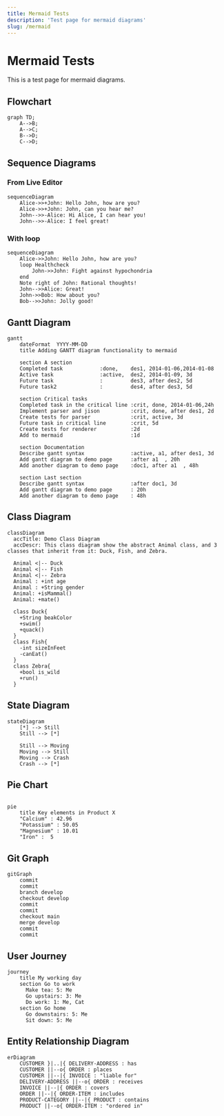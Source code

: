```yaml
---
title: Mermaid Tests
description: 'Test page for mermaid diagrams'
slug: /mermaid
---
```


# Mermaid Tests

This is a test page for mermaid diagrams.

## Flowchart

```mermaid
graph TD;
    A-->B;
    A-->C;
    B-->D;
    C-->D;
```

## Sequence Diagrams

### From Live Editor

```mermaid
sequenceDiagram
    Alice->>+John: Hello John, how are you?
    Alice->>+John: John, can you hear me?
    John-->>-Alice: Hi Alice, I can hear you!
    John-->>-Alice: I feel great!
```

### With loop

```mermaid
sequenceDiagram
    Alice->>John: Hello John, how are you?
    loop Healthcheck
        John->>John: Fight against hypochondria
    end
    Note right of John: Rational thoughts!
    John-->>Alice: Great!
    John->>Bob: How about you?
    Bob-->>John: Jolly good!
```

## Gantt Diagram

```mermaid
gantt
    dateFormat  YYYY-MM-DD
    title Adding GANTT diagram functionality to mermaid

    section A section
    Completed task            :done,    des1, 2014-01-06,2014-01-08
    Active task               :active,  des2, 2014-01-09, 3d
    Future task               :         des3, after des2, 5d
    Future task2              :         des4, after des3, 5d

    section Critical tasks
    Completed task in the critical line :crit, done, 2014-01-06,24h
    Implement parser and jison          :crit, done, after des1, 2d
    Create tests for parser             :crit, active, 3d
    Future task in critical line        :crit, 5d
    Create tests for renderer           :2d
    Add to mermaid                      :1d

    section Documentation
    Describe gantt syntax               :active, a1, after des1, 3d
    Add gantt diagram to demo page      :after a1  , 20h
    Add another diagram to demo page    :doc1, after a1  , 48h

    section Last section
    Describe gantt syntax               :after doc1, 3d
    Add gantt diagram to demo page      : 20h
    Add another diagram to demo page    : 48h
```

## Class Diagram

```mermaid
classDiagram
  accTitle: Demo Class Diagram
  accDescr: This class diagram show the abstract Animal class, and 3 classes that inherit from it: Duck, Fish, and Zebra.

  Animal <|-- Duck
  Animal <|-- Fish
  Animal <|-- Zebra
  Animal : +int age
  Animal : +String gender
  Animal: +isMammal()
  Animal: +mate()

  class Duck{
    +String beakColor
    +swim()
    +quack()
  }
  class Fish{
    -int sizeInFeet
    -canEat()
  }
  class Zebra{
    +bool is_wild
    +run()
  }
```

## State Diagram

```mermaid
stateDiagram
    [*] --> Still
    Still --> [*]

    Still --> Moving
    Moving --> Still
    Moving --> Crash
    Crash --> [*]
```

## Pie Chart

```mermaid

pie
    title Key elements in Product X
    "Calcium" : 42.96
    "Potassium" : 50.05
    "Magnesium" : 10.01
    "Iron" :  5
```

## Git Graph

```mermaid
gitGraph
    commit
    commit
    branch develop
    checkout develop
    commit
    commit
    checkout main
    merge develop
    commit
    commit
```

## User Journey

```mermaid
journey
    title My working day
    section Go to work
      Make tea: 5: Me
      Go upstairs: 3: Me
      Do work: 1: Me, Cat
    section Go home
      Go downstairs: 5: Me
      Sit down: 5: Me
```

## Entity Relationship Diagram

```mermaid
erDiagram
    CUSTOMER }|..|{ DELIVERY-ADDRESS : has
    CUSTOMER ||--o{ ORDER : places
    CUSTOMER ||--|{ INVOICE : "liable for"
    DELIVERY-ADDRESS ||--o{ ORDER : receives
    INVOICE ||--|{ ORDER : covers
    ORDER ||--|{ ORDER-ITEM : includes
    PRODUCT-CATEGORY ||--|{ PRODUCT : contains
    PRODUCT ||--o{ ORDER-ITEM : "ordered in"
```
